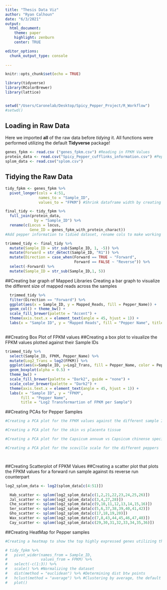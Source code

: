 ```yaml
---
title: "Thesis Data Viz"
author: "Ryan Calhoun"
date: "6/3/2021"
output: 
  html_document:
    theme: paper
    highlight: zenburn
    center: TRUE

editor_options: 
  chunk_output_type: console
  
---
```


```r
knitr::opts_chunk$set(echo = TRUE)

library(tidyverse)
library(RColorBrewer)
library(lattice)


setwd("/Users/Caronelab/Desktop/Spicy_Pepper_Project/R_Workflow")
#setwd()

```

## Loading in Raw Data
  Here we imported **all** of the raw data before _tidying_ it. All functions were performed utilizing the default **Tidyverse** package!
  
```r

genes_fpkm <- read.csv ("genes_fpkm.csv") #Reading in FPKM Values
protein_data <- read.csv("Spicy_Pepper_cufflinks_information.csv") #Pepper information
splom_data <- read.csv("splom.csv")

```

## Tidying the Raw Data

```r

tidy_fpkm <- genes_fpkm %>%
  pivot_longer(cols = 4:51,
               names_to = "Sample_ID",
               values_to = "FPKM") #Shrink dataframe width by creating 'Sample ID' col

final_tidy <- tidy_fpkm %>%
  full_join(protein_data,
             by = "Sample_ID") %>%
  rename(c(Locus = locus,
           Gene_ID = genes_fpkm_with_protein_charact)) 
#Add pepper information to tidied dataset, rename cols to make working w data easier

trimmed_tidy <- final_tidy %>%
  mutate(Sample_ID = str_sub(Sample_ID, 1, -5)) %>%
  mutate(Forward = str_detect(Sample_ID, "R1")) %>%
  mutate(Direction = case_when(Forward == TRUE ~ "Forward",
                               Forward == FALSE ~ "Reverse")) %>%
  select(-Forward) %>%
  mutate(Sample_ID = str_sub(Sample_ID,1, 5))

```

##Creating bar graph of Mapped Libraries
  Creating a bar graph to visualize the different size of mapped reads across the samples

```r

  trimmed_tidy %>%
  filter(Direction == "Forward") %>%
  ggplot(aes(x = Sample_ID, y = Mapped_Reads, fill = Pepper_Name)) +
  geom_col() + theme_bw() +
  scale_fill_brewer(palette = "Accent") +
  theme(axis.text.x = element_text(angle = 45, hjust = 1)) +
  labs(x = "Sample ID", y = "Mapped Reads", fill = "Pepper Name", title = "Mapped Reads per Sample")
  

```


##Creating Box Plot of FPKM values
##Creating a box plot to visualize the FPKM values plotted against their Sample IDs

```r

trimmed_tidy %>%
  select(Sample_ID, FPKM, Pepper_Name) %>%
  mutate(Log2_Trans = log2(FPKM)) %>%
  ggplot(aes(x=Sample_ID, y=Log2_Trans, fill = Pepper_Name, color = Pepper_Name)) +
  geom_boxplot(alpha = 0.5) +
  theme_bw() +
  scale_fill_brewer(palette = "Dark2", guide = "none") +
  scale_color_brewer(palette = "Dark2") +
  theme(axis.text.x = element_text(angle = 45, hjust = 1)) +
  labs(x = "Sample ID", y = "FPKM",
       fill = "Pepper Name",
       title = "Log2 Transformartion of FPKM per Sample")


```

##Creating PCAs for Pepper Samples

```r
#Creating a PCA plot for the FPKM values against the different sample IDs

#Creating a PCA plot for the skin vs placenta tissue

#Creating a PCA plot for the Capsicum annuum vs Capsicum chinense species

#Creating a PCA plot for the scoville scale for the different peppers




```

##Creating Scatterplot of FPKM Values
##Creating a scatter plot that plots the FPKM values for a forward run sample against its reverse run counterpart

```r

log2_splom_data <- log2(splom_data[c(4:51)])

  Hab_scatter <- splom(log2_splom_data[c(1,2,21,22,23,24,25,26)])
  Jal_scatter <- splom(log2_splom_data[c(3,4,27,28)])
  Che_scatter <- splom(log2_splom_data[c(9,10,11,12,13,14,15,16)])
  Ser_scatter <- splom(log2_splom_data[c(5,6,37,38,39,40,41,42)])
  Gho_scatter <- splom(log2_splom_data[c(17,18,19,20)])
  Wax_scatter <- splom(log2_splom_data[c(7,8,43,44,45,46,47,48)])
  Cay_scatter <- splom(log2_splom_data[c(29,30,31,32,33,34,35,36)])

```

##Creating HeatMap for Pepper samples

```r
#Creating a heatmap to show the top highly expressed genes utilizing their FPKM values

# tidy_fpkm %>%
#   pivot_wider(names_from = Sample_ID,
#               values_from = FPKM) %>%
#   select(-c(1:3)) %>%
#   scale() %>% #Normalizing the dataset
#   dist(method = "euclidean") %>% #Determining dist btw points
#   hclust(method = "average") %>% #Clustering by average, the default for h-clustering
#   plot()




```


